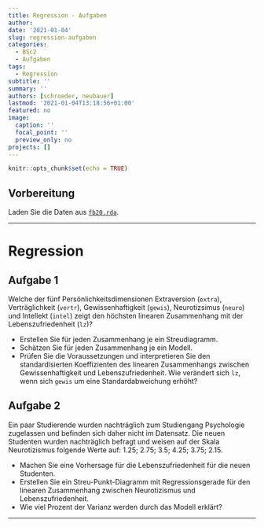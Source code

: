```yaml
---
title: Regression - Aufgaben
author: 
date: '2021-01-04'
slug: regression-aufgaben
categories:
  - BSc2
  - Aufgaben
tags:
  - Regression
subtitle: ''
summary: ''
authors: [schroeder, neubauer]
lastmod: '2021-01-04T13:18:56+01:00'
featured: no
image:
  caption: ''
  focal_point: ''
  preview_only: no
projects: []
---
```


```r
knitr::opts_chunk$set(echo = TRUE)
```

## Vorbereitung
Laden Sie die Daten aus [<i class="fas fa-download"></i> `fb20.rda`](/post/fb20.rda). 
    
***
# Regression
    
## Aufgabe 1
Welche der fünf Persönlichkeitsdimensionen Extraversion (`extra`), Verträglichkeit (`vertr`), Gewissenhaftigkeit (`gewis`), Neurotizsimus (`neuro`) und Intellekt (`intel`) zeigt den höchsten linearen Zusammenhang mit der Lebenszufriedenheit (`lz`)?

  * Erstellen Sie für jeden Zusammenhang je ein Streudiagramm. 
  * Schätzen Sie für jeden Zusammenhang je ein Modell. 
  * Prüfen Sie die Voraussetzungen und interpretieren Sie den standardisierten Koeffizienten des linearen Zusammenhangs zwischen Gewissenhaftigkeit und Lebenszufriedenheit. Wie verändert sich `lz`, wenn sich `gewis` um eine Standardabweichung erhöht?

## Aufgabe 2
Ein paar Studierende wurden nachträglich zum Studiengang Psychologie zugelassen und befinden sich daher nicht im Datensatz. Die neuen Studenten wurden nachträglich befragt und weisen auf der Skala Neurotizismus folgende Werte auf: 1.25; 2.75; 3.5; 4.25; 3.75; 2.15. 

  * Machen Sie eine Vorhersage für die Lebenszufriedenheit für die neuen Studenten.
  * Erstellen Sie ein Streu-Punkt-Diagramm  mit Regressionsgerade für den linearen Zusammenhang zwischen Neurotizismus und Lebenszufriedenheit.
  * Wie viel Prozent der Varianz werden durch das Modell erklärt?

***
